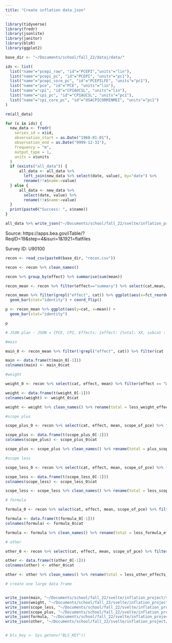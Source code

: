```yaml
---
title: "Create inflation data.json"
---
```


```r
library(tidyverse)
library(fredr)
library(jsonlite)
library(janitor)
library(blsR)
library(ggplot2)
```

```r
base_dir <- "~/Documents/school/fall_22/dataj/data/"

ids <- list(
  list("name"="pcepi_raw", "id"="PCEPI","units"="lin"),
  list("name"="pcepi_pc", "id"="PCEPI", "units"="pc1"),
  list("name"="pcepi_core_pc", "id"="PCEPILFE", "units"="pc1"),
  list("name"="pce", "id"="PCE", "units"="lin"),
  list("name"="cpi", "id"="CPIAUCSL", "units"="lin"),
  list("name"="cpi_pc", "id"="CPIAUCSL", "units"="pc1"),
  list("name"="cpi_core_pc", "id"="USACPICORMINMEI", "units"="pc1")
)

rm(all_data)

for (x in ids) {
  new_data <- fredr(
    series_id = x$id,
    observation_start = as.Date("1960-01-01"),
    observation_end = as.Date("9999-12-31"),
    frequency = "m",
    output_type = 1,
    units = x$units
  )
  if (exists("all_data")) {
      all_data <- all_data %>% 
        left_join(new_data %>% select(date, value), by="date") %>%
        rename(!!x$name:=value)
  } else {
      all_data <- new_data %>% 
        select(date, value) %>% 
        rename(!!x$name:=value)
  }
  print(paste0("Success: ", x$name))
}

all_data %>% write_json("~/Documents/school/fall_22/svelte/inflation_project/src/routes/data.json")
```

Source: https://apps.bea.gov/iTable/?ReqID=19&step=4&isuri=1&1921=flatfiles

Survey ID: U90100

```r
recon <- read_csv(paste0(base_dir, "recon.csv"))

recon <- recon %>% clean_names()

recon %>% group_by(effect) %>% summarise(sum(mean))

recon_mean <- recon %>% filter(effect=="summary") %>% select(cat,mean, effect)

recon_mean %>% filter(grepl("effect", cat)) %>% ggplot(aes(x=fct_reorder(cat, mean), y=mean)) +
  geom_bar(stat="identity") + coord_flip()

p <- recon_mean %>% ggplot(aes(y=cat, x=mean)) +
  geom_bar(stat="identity")

p

# JSON plan - JSON = {PCE, CPI, Effects: {effect: {total: XX, subcat : XX }, effect: {total: XX, subcat : XX }}}

#main

main_0 <- recon_mean %>% filter(!grepl("effect", cat)) %>% filter(cat != "Equals: PCE fixed-weight price index (percent change)") %>% mutate(cat = ifelse(grepl("PCE", cat), "pce", "cpi")) %>% select(cat, mean)

main <- data.frame(t(main_0[-1]))
colnames(main) <- main_0$cat

#weight

weight_0 <- recon %>% select(cat, effect, mean) %>% filter(effect == "Weight effect" | grepl("Weight effect", cat)) %>% select(cat, mean)

weight <- data.frame(t(weight_0[-1]))
colnames(weight) <- weight_0$cat

weight <- weight %>% clean_names() %>% rename(total = less_weight_effect_percentage_points)

#scope plus

scope_plus_0 <- recon %>% select(cat, effect, mean, scope_of_pce) %>% filter((effect == "Scope effect" & scope_of_pce == F) | grepl("Plus: Scope effect", cat)) %>% select(cat, mean)

scope_plus <- data.frame(t(scope_plus_0[-1]))
colnames(scope_plus) <- scope_plus_0$cat

scope_plus <- scope_plus %>% clean_names() %>% rename(total = plus_scope_effect_cpi_items_out_of_scope_of_the_pce_price_index_percentage_points)

#scope less

scope_less_0 <- recon %>% select(cat, effect, mean, scope_of_pce) %>% filter((effect == "Scope effect" & scope_of_pce == T) | grepl("Less: Scope effect", cat)) %>% select(cat, mean)

scope_less <- data.frame(t(scope_less_0[-1]))
colnames(scope_less) <- scope_less_0$cat

scope_less <- scope_less %>% clean_names() %>% rename(total = less_scope_effect_pce_price_index_items_out_of_scope_of_the_cpi_percentage_points)

# formula 

formula_0 <- recon %>% select(cat, effect, mean, scope_of_pce) %>% filter(effect == "Formula effect" | grepl("Formula effect", cat)) %>% select(cat, mean)

formula <- data.frame(t(formula_0[-1]))
colnames(formula) <- formula_0$cat

formula <- formula %>% clean_names() %>% rename(total = less_formula_effect_percentage_points)

# other

other_0 <- recon %>% select(cat, effect, mean, scope_of_pce) %>% filter(effect == "Other effect" | grepl("Other effect", cat)) %>% select(cat, mean)

other <- data.frame(t(other_0[-1]))
colnames(other) <- other_0$cat

other <- other %>% clean_names() %>% rename(total = less_other_effects_percentage_points)

# create one large data frame


write_json(main, "~/Documents/school/fall_22/svelte/inflation_project/src/routes/recon/main.json")
write_json(weight, "~/Documents/school/fall_22/svelte/inflation_project/src/routes/recon/weight.json")
write_json(scope_less, "~/Documents/school/fall_22/svelte/inflation_project/src/routes/recon/scope_less.json")
write_json(scope_plus, "~/Documents/school/fall_22/svelte/inflation_project/src/routes/recon/scope_plus.json")
write_json(formula, "~/Documents/school/fall_22/svelte/inflation_project/src/routes/recon/formula.json")
write_json(other, "~/Documents/school/fall_22/svelte/inflation_project/src/routes/recon/other.json")


# bls_key <- Sys.getenv("BLS_KEY"))



```